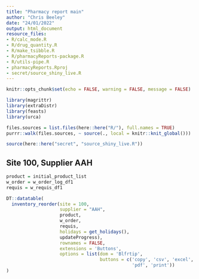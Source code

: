 ```yaml
---
title: "Pharmacy report main"
author: "Chris Beeley"
date: "24/01/2022"
output: html_document
resource_files:
- R/calc_mode.R
- R/drug_quantity.R
- R/make_tsibble.R
- R/pharmacyReports-package.R
- R/utils-pipe.R
- pharmacyReports.Rproj
- secret/source_shiny_live.R
---
```


```r

knitr::opts_chunk$set(echo = FALSE, warning = FALSE, message = FALSE)

library(magrittr)
library(extraDistr)
library(feasts)
library(urca)

files.sources = list.files(here::here("R/"), full.names = TRUE)
purrr::walk(files.sources, ~ source(., local = knitr::knit_global()))

source(here::here("secret", "source_shiny_live.R"))

```

## Site 100, Supplier AAH

```r

product = initial_product_list
w_order = w_order_log_df1
requis = w_requis_df1

DT::datatable(
  inventory_reorder(site = 100, 
                    supplier = "AAH", 
                    product,
                    w_order, 
                    requis,
                    holidays = get_holidays(),
                    updateProgress),
                    rownames = FALSE, 
                    extensions = 'Buttons', 
                    options = list(dom = 'Blfrtip',
                                   buttons = c('copy', 'csv', 'excel', 
                                               'pdf', 'print'))
)


```

